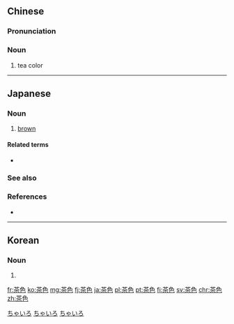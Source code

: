 ==Chinese==
{{zh-forms}}

===Pronunciation===
{{zh-pron
|m=chásè
|cat=n
}}

===Noun===
{{zh-noun}}

# tea color

----

==Japanese==
{{ja-kanjitab|ちゃ|いろ|yomi=k}}

===Noun===
{{ja-noun|ちゃいろ}}

# [[brown]]

====Related terms====
* {{qualifier|adjective}} {{ja-r|茶色い|ちゃいろい}}

===See also===
{{table:colors/ja}}

===References===
* {{R:OxfordJapanese}}

[[Category:Japanese basic words|ちゃいろ]]
[[Category:ja:Colors|ちゃいろ]]
[[Category:ja:JLPT-5|ちゃいろ]]

----

==Korean==
{{ko-hanjatab}}

===Noun===
{{ko-noun|hangeul=차색}}

# {{hanja form of|차색|tea color; brown color}}

[[fr:茶色]]
[[ko:茶色]]
[[mg:茶色]]
[[fj:茶色]]
[[ja:茶色]]
[[pl:茶色]]
[[pt:茶色]]
[[fi:茶色]]
[[sv:茶色]]
[[chr:茶色]]
[[zh:茶色]]